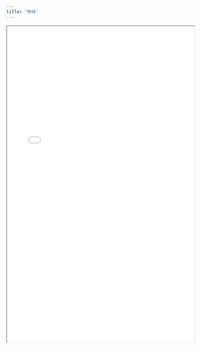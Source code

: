 ```yaml
---
title: "RHA"
---
```

```{=html}
<div style="padding: 56.25% 0 0 0; position: relative;">
    <iframe src="plots/AHA_beds_by_specialty_combined.html"
            style="position: absolute; top: 0; left: 0; width: 100%; height: 300%;"
            frameborder="3"
            allowfullscreen>
    </iframe>
</div>
```